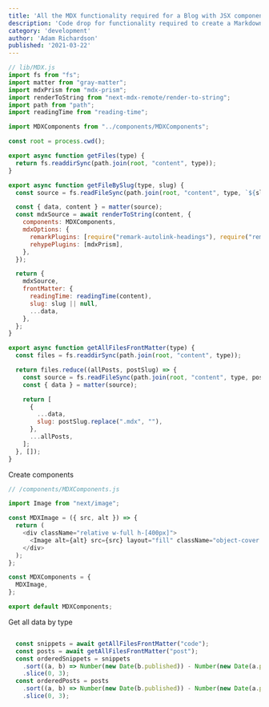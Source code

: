 ---
title: 'All the MDX functionality required for a Blog with JSX components.'
description: 'Code drop for functionality required to create a Markdown Blog with JSX components.'
category: 'development'
author: 'Adam Richardson'
published: '2021-03-22'
---

```js
// lib/MDX.js
import fs from "fs";
import matter from "gray-matter";
import mdxPrism from "mdx-prism";
import renderToString from "next-mdx-remote/render-to-string";
import path from "path";
import readingTime from "reading-time";

import MDXComponents from "../components/MDXComponents";

const root = process.cwd();

export async function getFiles(type) {
  return fs.readdirSync(path.join(root, "content", type));
}

export async function getFileBySlug(type, slug) {
  const source = fs.readFileSync(path.join(root, "content", type, `${slug}.mdx`), "utf8");

  const { data, content } = matter(source);
  const mdxSource = await renderToString(content, {
    components: MDXComponents,
    mdxOptions: {
      remarkPlugins: [require("remark-autolink-headings"), require("remark-slug")],
      rehypePlugins: [mdxPrism],
    },
  });

  return {
    mdxSource,
    frontMatter: {
      readingTime: readingTime(content),
      slug: slug || null,
      ...data,
    },
  };
}

export async function getAllFilesFrontMatter(type) {
  const files = fs.readdirSync(path.join(root, "content", type));

  return files.reduce((allPosts, postSlug) => {
    const source = fs.readFileSync(path.join(root, "content", type, postSlug), "utf8");
    const { data } = matter(source);

    return [
      {
        ...data,
        slug: postSlug.replace(".mdx", ""),
      },
      ...allPosts,
    ];
  }, []);
}
```

Create components

```js
// /components/MDXComponents.js

import Image from "next/image";

const MDXImage = ({ src, alt }) => {
  return (
    <div className="relative w-full h-[400px]">
      <Image alt={alt} src={src} layout="fill" className="object-cover object-center" />
    </div>
  );
};

const MDXComponents = {
  MDXImage,
};

export default MDXComponents;
```

Get all data by type

```js

  const snippets = await getAllFilesFrontMatter("code");
  const posts = await getAllFilesFrontMatter("post");
  const orderedSnippets = snippets
    .sort((a, b) => Number(new Date(b.published)) - Number(new Date(a.published)))
    .slice(0, 3);
  const orderedPosts = posts
    .sort((a, b) => Number(new Date(b.published)) - Number(new Date(a.published)))
    .slice(0, 3);
```

